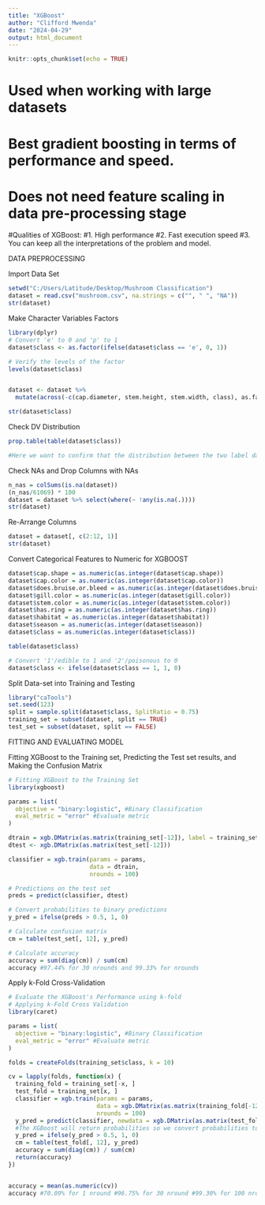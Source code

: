 ---
title: "XGBoost"
author: "Clifford Mwenda"
date: "2024-04-29"
output: html_document
---

```{r setup, include=FALSE}
knitr::opts_chunk$set(echo = TRUE)
```

# Used when working with large datasets

# Best gradient boosting in terms of performance and speed.

# Does not need feature scaling in data pre-processing stage

#Qualities of XGBoost:
#1. High performance
#2. Fast execution speed
#3. You can keep all the interpretations of the problem and model.




DATA PREPROCESSING

Import Data Set
```{r}
setwd("C:/Users/Latitude/Desktop/Mushroom Classification")
dataset = read.csv("mushroom.csv", na.strings = c("", " ", "NA"))
str(dataset)
```

Make Character Variables Factors
```{r}
library(dplyr)
# Convert 'e' to 0 and 'p' to 1
dataset$class <- as.factor(ifelse(dataset$class == 'e', 0, 1))

# Verify the levels of the factor
levels(dataset$class)


dataset <- dataset %>%
  mutate(across(-c(cap.diameter, stem.height, stem.width, class), as.factor))

str(dataset$class)
```

Check DV Distribution
```{r}
prop.table(table(dataset$class))

#Here we want to confirm that the distribution between the two label data is not too much different. Because imbalanced datasets can lead to imbalanced accuracy.
```

Check NAs and Drop Columns with NAs
```{r}
n_nas = colSums(is.na(dataset))
(n_nas/61069) * 100
dataset = dataset %>% select(where(~ !any(is.na(.))))
str(dataset)
```

Re-Arrange Columns
```{r}
dataset = dataset[, c(2:12, 1)]
str(dataset)
```

Convert Categorical Features to Numeric for XGBOOST
```{r}
dataset$cap.shape = as.numeric(as.integer(dataset$cap.shape))
dataset$cap.color = as.numeric(as.integer(dataset$cap.color))
dataset$does.bruise.or.bleed = as.numeric(as.integer(dataset$does.bruise.or.bleed))
dataset$gill.color = as.numeric(as.integer(dataset$gill.color))
dataset$stem.color = as.numeric(as.integer(dataset$stem.color))
dataset$has.ring = as.numeric(as.integer(dataset$has.ring))
dataset$habitat = as.numeric(as.integer(dataset$habitat))
dataset$season = as.numeric(as.integer(dataset$season))
dataset$class = as.numeric(as.integer(dataset$class))

table(dataset$class)

# Convert '1'/edible to 1 and '2'/poisonous to 0
dataset$class <- ifelse(dataset$class == 1, 1, 0)
```

Split Data-set into Training and Testing
```{r}
library("caTools")
set.seed(123)
split = sample.split(dataset$class, SplitRatio = 0.75)
training_set = subset(dataset, split == TRUE)
test_set = subset(dataset, split == FALSE)
```






FITTING AND EVALUATING MODEL

Fitting XGBoost to the Training set, Predicting the Test set results, and Making the Confusion Matrix
```{r}
# Fitting XGBoost to the Training Set
library(xgboost)

params = list(
  objective = "binary:logistic", #Binary Classification
  eval_metric = "error" #Evaluate metric
)

dtrain = xgb.DMatrix(as.matrix(training_set[-12]), label = training_set$class)
dtest <- xgb.DMatrix(as.matrix(test_set[-12]))

classifier = xgb.train(params = params,
                       data = dtrain,
                       nrounds = 100)

# Predictions on the test set
preds = predict(classifier, dtest)

# Convert probabilities to binary predictions
y_pred = ifelse(preds > 0.5, 1, 0)

# Calculate confusion matrix
cm = table(test_set[, 12], y_pred)

# Calculate accuracy
accuracy = sum(diag(cm)) / sum(cm)
accuracy #97.44% for 30 nrounds and 99.33% for nrounds
```

Apply k-Fold Cross-Validation
```{r}
# Evaluate the XGBoost's Performance using k-fold
# Applying k-Fold Cross Validation
library(caret)

params = list(
  objective = "binary:logistic", #Binary Classification
  eval_metric = "error" #Evaluate metric
)

folds = createFolds(training_set$class, k = 10)

cv = lapply(folds, function(x) {
  training_fold = training_set[-x, ]
  test_fold = training_set[x, ]
  classifier = xgb.train(params = params,
                         data = xgb.DMatrix(as.matrix(training_fold[-12]), label = training_fold$class),
                         nrounds = 100)
  y_pred = predict(classifier, newdata = xgb.DMatrix(as.matrix(test_fold[-12])))
  #The XGBoost will return probabilities so we convert probabilities to 0 or 1:
  y_pred = ifelse(y_pred > 0.5, 1, 0)
  cm = table(test_fold[, 12], y_pred)
  accuracy = sum(diag(cm)) / sum(cm)
  return(accuracy)
})


accuracy = mean(as.numeric(cv))
accuracy #70.09% for 1 nround #96.75% for 30 nround #99.30% for 100 nround
```
